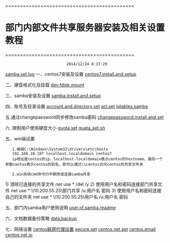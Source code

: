 ============================================
= 部门内部文件共享服务器安装及相关设置教程 =
============================================
                            2014/12/24 8:37:29

[[samba.set.log]]
一、centos7安装及设置
[[centos7.install.and.setup]]

二、硬盘格式化及挂载
[[dev.fdisk.mount]]

三、samba安装及设置
[[samba.install.and.setup]]

四、账号及目录设置
[[account.and.directory.set]]
[[acl.set]]
[[iptables.samba]]

五.通过changepassword同步修改samba密码
[[changepassword.install.and.set]]

六. 限制用户使用硬盘大小
[[quota.set]]
[[quata_set.sh]]

五、win端设置
    1.编辑C:\Windows\System32\drivers\etc\hosts
    192.168.10.187 localhost.localdomain centos7
    ip地址是centos的ip，localhost.localdomain表示centos的hostname，最后一个参数centos表示centos的别名，即可以通过\\centos访问centos的共享文件夹
    
    2.win系统cmd命令行中删除或连接samba共享
1) 清除已连接的共享文件
net use * /del /y
2) 使用用户名和密码连接部门共享文件
net use * \\10.200.55.25\部门共享 /u:用户名 密码
3) 使用用户名和密码连接自己的文件夹
net use * \\10.200.55.25\用户名 /u:用户名 密码

五、部门内samba用户使用说明
[[user.of.samba.readme]]

六、文档数据备份策略
[[data.backup]]

七、网络设置
[[centos联网代理设置]]
[[secure.set]]
[[centos.net.set]]
[[centos.email]]
[[centos.net.ip]]
